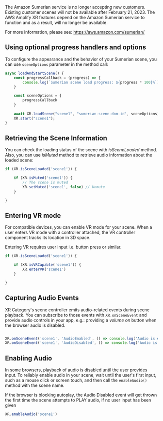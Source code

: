 <Callout warning>

The Amazon Sumerian service is no longer accepting new customers. Existing customer scenes will not be available after February 21, 2023. The AWS Amplify XR features depend on the Amazon Sumerian service to function and as a result, will no longer be available.

For more information, please see: https://aws.amazon.com/sumerian/
</Callout>

## Using optional progress handlers and options

To configure the appearance and the behavior of your Sumerian scene, you can use `sceneOptions` parameter in the method call:

```javascript
async loadAndStartScene() {
    const progressCallback = (progress) => {
        console.log(`Sumerian scene load progress: ${progress * 100}%`);
    }

    const sceneOptions = {
        progressCallback
    }
    
    await XR.loadScene("scene1", "sumerian-scene-dom-id", sceneOptions);
    XR.start("scene1");
}
```

## Retrieving the Scene Information

You can check the loading status of the scene with *isSceneLoaded* method. Also, you can use *isMuted* method to retrieve audio information about the loaded scene:

```javascript
if (XR.isSceneLoaded('scene1')) {

    if (XR.isMuted('scene1')) {
        // The scene is muted
        XR.setMuted('scene1', false) // Unmute
    }

}
```

## Entering VR mode

For compatible devices, you can enable VR mode for your scene. When a user enters VR mode with a controller attached, the VR controller component tracks its location in 3D space. 

<Callout>
Entering VR requires user input i.e. button press or similar.
</Callout>

```javascript
if (XR.isSceneLoaded('scene1')) {

    if (XR.isVRCapable('scene1')) {
        XR.enterVR('scene1')
    }

}
```

## Capturing Audio Events

XR Category's scene controller emits audio-related events during scene playback. You can subscribe to those events with `XR.onSceneEvent` and provide audio controls in your app, e.g.: providing a *volume on* button when the browser audio is disabled.

```javascript

XR.onSceneEvent('scene1', 'AudioEnabled', () => console.log('Audio is enabled') );
XR.onSceneEvent('scene1', 'AudioDisabled', () => console.log('Audio is disabled') ));

```

## Enabling Audio

In some browsers, playback of audio is disabled until the user provides input. To reliably enable audio in your scene, wait until the user's first input, such as a mouse click or screen touch, and then call the `enableAudio()` method with the scene name.

<Callout>
If the browser is blocking autoplay, the Audio Disabled event will get thrown the first time the scene attempts to PLAY audio, if no user input has been given
</Callout>

```javascript
XR.enableAudio('scene1')
```

